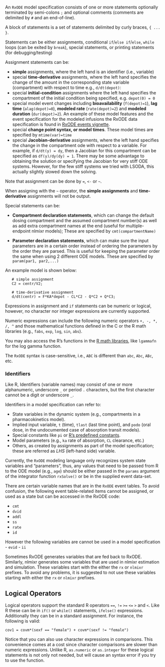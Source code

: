 
An `RxODE` model specification consists of one or more 
statements optionally terminated by semi-colons `;` and
optional comments (comments are delimited by `#` and an 
end-of-line). 

A block of statements is a set of statements delimited by
curly braces, `{ ... }`.

Statements can be either assignments, conditional `if`/`else
if`/`else`, `while` loops (can be exited by `break`), special
statements, or printing statements (for debugging/testing)

Assignment statements can be:

- **simple** assignments, where the left hand is an identifier (i.e.,
  variable)
- special **time-derivative** assignments, where the left hand
  specifies the change of the amount in the corresponding state
  variable (compartment) with respect to time e.g., `d/dt(depot)`:
- special **initial-condition** assignments where the left hand
  specifies the compartment of the initial condition being specified,
  e.g. `depot(0) = 0`
- special model event changes including **bioavailability**
  (`f(depot)=1`), **lag time** (`alag(depot)=0`), **modeled rate**
  (`rate(depot)=2`) and **modeled duration** (`dur(depot)=2`). An
  example of these model features and the event specification for the
  modeled infusions the RxODE data specification is found in [RxODE
  events vignette](https://nlmixrdevelopment.github.io/RxODE/articles/RxODE-event-types.html).
- special **change point syntax, or model times**.  These model times are
  specified by `mtime(var)=time`
- special **Jacobian-derivative** assignments, where the left hand
  specifies the change in the compartment ode with respect to a
  variable.  For example, if `d/dt(y) = dy`, then a Jacobian for this
  compartment can be specified as `df(y)/dy(dy) = 1`.  There may be
  some advantage to obtaining the solution or specifying the Jacobian
  for very stiff ODE systems.  However, for the few stiff systems we
  tried with LSODA, this actually slightly slowed down the solving.
  
Note that assignment can be done by `=`, `<-` or `~`.

When assigning with the `~` operator, the **simple
assignments** and **time-derivative** assignments will not be output.

Special statements can be:

- **Compartment declaration statements**, which can change the default
  dosing compartment and the assumed compartment number(s) as well as
  add extra compartment names at the end (useful for multiple-endpoint
  nlmixr models); These are specified by `cmt(compartmentName)`
  
- **Parameter declaration statements**, which can make sure the input
  parameters are in a certain order instead of ordering the parameters
  by the order they are parsed.  This is useful for keeping the
  parameter order the same when using 2 different ODE models.  These
  are specified by `param(par1, par2,...)`


An example model is shown below:

```
   # simple assignment
   C2 = centr/V2;

   # time-derivative assignment
   d/dt(centr) = F*KA*depot - CL*C2 - Q*C2 + Q*C3; 
```

Expressions in assignment and `if` statements can be numeric or logical,
however, no character nor integer expressions are currently supported. 

Numeric expressions can include the following numeric operators `+, -,
*, /, ^` and those mathematical functions defined in the C or the R
math libraries (e.g., `fabs`, `exp`, `log`, `sin`, `abs`).

You may also access the R's functions in the [R math
libraries](https://cran.r-project.org/doc/manuals/r-release/R-exts.html#Numerical-analysis-subroutines),
like `lgammafn` for the log gamma function.

The `RxODE` syntax is case-sensitive, i.e., `ABC` is different 
than `abc`, `Abc`, `ABc`, etc.

### Identifiers

Like R, Identifiers (variable names) may consist of one or more alphanumeric,
underscore `_` or period `.` characters, but the first character
cannot be a digit or underscore `_`.

Identifiers in a model specification can refer to:

* State variables in the dynamic system (e.g., compartments in a
  pharmacokinetics model).
* Implied input variable, `t` (time), `tlast` (last time point), and 
  `podo` (oral dose, in the undocumented case of absorption transit 
   models).
* Special constants like `pi` or
  [R's predefined constants](https://cran.r-project.org/doc/manuals/r-release/R-exts.html#Mathematical-constants).
* Model parameters (e.g., `ka` rate of absorption, `CL` clearance, etc.)
* Others, as created by assignments as part of the model specification;
  these are referred as *LHS* (left-hand side) variable.

Currently, the `RxODE` modeling language only recognizes system state
variables and "parameters", thus, any values that need to be passed
from R to the ODE model (e.g., `age`) should be either passed in the
`params` argument of the integrator function `rxSolve()` or be in the
supplied event data-set.

There are certain variable names that are in the `RxODE` event tables.
To avoid confusion, the following event table-related items cannot be
assigned, or used as a state but can be accessed in the RxODE code:

 - `cmt`
 - `dvid`
 - `addl`
 - `ss`
 - `rate`
 - `id`
 
However the following variables are cannot be used in a model specification 
 - `evid`
 - `ii`

Sometimes RxODE generates variables that are fed back to RxODE.
Similarly, nlmixr generates some variables that are used in nlmixr
estimation and simulation.  These variables start with the either the
`rx` or `nlmixr` prefixes.  To avoid any problems, it is suggested to
not use these variables starting with either the `rx` or `nlmixr`
prefixes.

## Logical Operators

Logical operators support the standard R operators `==`, `!=` `>=`
`<=` `>` and `<`.  Like R these can be in `if()` or `while()`
statements, `ifelse()` expressions.  Additionally they can be in a
standard assignment.  For instance, the following is valid:

```
cov1 = covm*(sexf == "female") + covm*(sexf != "female")
```

Notice that you can also use character expressions in comparisons.
This convenience comes at a cost since character comparisons are
slower than numeric expressions.  Unlike R, `as.numeric` or
`as.integer` for these logical statements is not only not needed, but
will cause an syntax error if you try to use the function.

